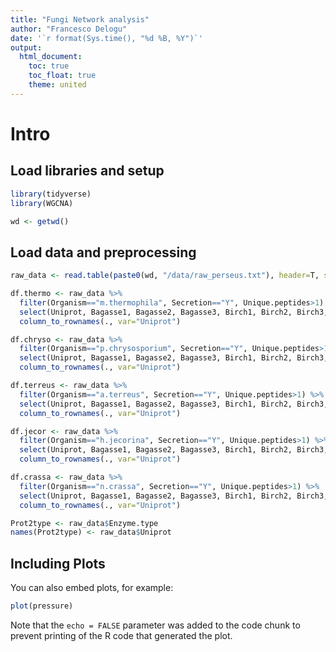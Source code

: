 ```yaml
---
title: "Fungi Network analysis"
author: "Francesco Delogu"
date: '`r format(Sys.time(), "%d %B, %Y")`'
output:
  html_document:
    toc: true
    toc_float: true
    theme: united
---
```


# Intro

## Load libraries and setup

```r
library(tidyverse)
library(WGCNA)

wd <- getwd()
```

## Load data and preprocessing

```r
raw_data <- read.table(paste0(wd, "/data/raw_perseus.txt"), header=T, sep="\t")

df.thermo <- raw_data %>%
  filter(Organism=="m.thermophila", Secretion=="Y", Unique.peptides>1) %>%
  select(Uniprot, Bagasse1, Bagasse2, Bagasse3, Birch1, Birch2, Birch3, Spruce1, Spruce2, Spruce3, Glucose1, Glucose2, Glucose3) %>%
  column_to_rownames(., var="Uniprot")

df.chryso <- raw_data %>%
  filter(Organism=="p.chrysosporium", Secretion=="Y", Unique.peptides>1) %>%
  select(Uniprot, Bagasse1, Bagasse2, Bagasse3, Birch1, Birch2, Birch3, Spruce1, Spruce2, Spruce3, Glucose1, Glucose2, Glucose3) %>%
  column_to_rownames(., var="Uniprot")

df.terreus <- raw_data %>%
  filter(Organism=="a.terreus", Secretion=="Y", Unique.peptides>1) %>%
  select(Uniprot, Bagasse1, Bagasse2, Bagasse3, Birch1, Birch2, Birch3, Spruce1, Spruce2, Spruce3, Glucose1, Glucose2, Glucose3) %>%
  column_to_rownames(., var="Uniprot")

df.jecor <- raw_data %>%
  filter(Organism=="h.jecorina", Secretion=="Y", Unique.peptides>1) %>%
  select(Uniprot, Bagasse1, Bagasse2, Bagasse3, Birch1, Birch2, Birch3, Spruce1, Spruce2, Spruce3, Glucose1, Glucose2, Glucose3) %>%
  column_to_rownames(., var="Uniprot")

df.crassa <- raw_data %>%
  filter(Organism=="n.crassa", Secretion=="Y", Unique.peptides>1) %>%
  select(Uniprot, Bagasse1, Bagasse2, Bagasse3, Birch1, Birch2, Birch3, Spruce1, Spruce2, Spruce3, Glucose1, Glucose2, Glucose3) %>%
  column_to_rownames(., var="Uniprot")

Prot2type <- raw_data$Enzyme.type
names(Prot2type) <- raw_data$Uniprot
```

## Including Plots

You can also embed plots, for example:

```r
plot(pressure)
```

Note that the `echo = FALSE` parameter was added to the code chunk to prevent printing of the R code that generated the plot.
